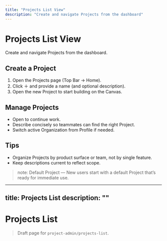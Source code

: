 ```yaml
---
title: "Projects List View"
description: "Create and navigate Projects from the dashboard"
---
```


# Projects List View

Create and navigate Projects from the dashboard.

## Create a Project
1. Open the Projects page (Top Bar → Home).
2. Click ＋ and provide a name (and optional description).
3. Open the new Project to start building on the Canvas.

## Manage Projects
- Open to continue work.
- Describe concisely so teammates can find the right Project.
- Switch active Organization from Profile if needed.

## Tips
- Organize Projects by product surface or team, not by single feature.
- Keep descriptions current to reflect scope.

> note: Default Project — New users start with a default Project that’s ready for immediate use.
---
title: Projects List
description: ""
---

# Projects List

> Draft page for `project-admin/projects-list`.

<!-- Add content here -->
